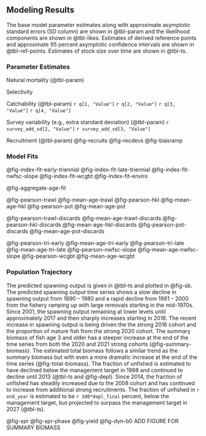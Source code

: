 ## Modeling Results

The base model parameter estimates along with approximate asymptotic standard errors (SD column) are shown in @tbl-param and the likelihood components are shown in @tbl-likes. Estimates of derived reference points and approximate 95 percent asymptotic confidence intervals are shown in @tbl-ref-points. Estimates of stock size over time are shown in @tbl-ts.

### Parameter Estimates

Natural mortality (@tbl-param)

Selectivity

Catchability (@tbl-param) 
`r q[1, "Value"]` 
`r q[2, "Value"]` 
`r q[3, "Value"]` 
`r q[4, "Value"]`

Survey variability (e.g., extra standard deviation)
(@tbl-param) 
`r survey_add_sd[2, "Value"]`
`r survey_add_sd[3, "Value"]`

Recruitment
(@tbl-param) 
@fig-recruits
@fig-recdevs
@fig-biasramp

### Model Fits


@fig-index-fit-early-triennial
@fig-index-fit-late-triennial
@fig-index-fit-nwfsc-slope
@fig-index-fit-wcgbt
@fig-index-fit-enviro

@fig-aggregate-age-fit

@fig-pearson-trawl
@fig-mean-age-trawl
@fig-pearson-hkl
@fig-mean-age-hkl
@fig-pearson-pot
@fig-mean-age-pot

@fig-pearson-trawl-discards
@fig-mean-age-trawl-discards
@fig-pearson-hkl-discards
@fig-mean-age-hkl-discards
@fig-pearson-pot-discards
@fig-mean-age-pot-discards

@fig-pearson-tri-early
@fig-mean-age-tri-early
@fig-pearson-tri-late
@fig-mean-age-tri-late
@fig-pearson-nwfsc-slope
@fig-mean-age-nwfsc-slope
@fig-pearson-wcgbt
@fig-mean-age-wcgbt

### Population Trajectory

The predicted spawning output is given in @tbl-ts and plotted in @fig-sb.  The predicted spawning output time series shows a slow decline in spawning output from 1890 -- 1980 and a rapid decline from 1981 -- 2000 from the fishery ramping up with large removals starting in the mid-1970s. Since 2001, the spawning output  remaining at lower levels until approximately 2017 and then sharply increases starting in 2018. The recent increase in spawning output is being driven the the strong 2016 cohort and the proportion of mature fish from the strong 2020 cohort. The summary biomass of fish age 3 and older has a steeper increase at the end of the time series from both the 2020 and 2021 strong cohorts (@fig-summary-biomass). The estimated total biomass follows a similar trend as the summary biomass but with even a more dramatic increase at the end of the time series (@fig-total-biomass). The fraction of unfished is estimated to have declined below the management target in 1988 and continued to decline until 2013 (@tbl-ts and @fig-depl). Since 2014, the fraction of unfished has steadily increased due to the 2008 cohort and has continued to increase from additional strong recruitments.  The fraction of unfished in `r end_year` is estimated to be `r 100*depl_final` percent, below the management target, but projected to surpass the management target in 2027 (@tbl-ts).     


@fig-spr
@fig-spr-phase
@fig-yield
@fig-dyn-b0
ADD FIGURE FOR SUMMARY BIOMASS


